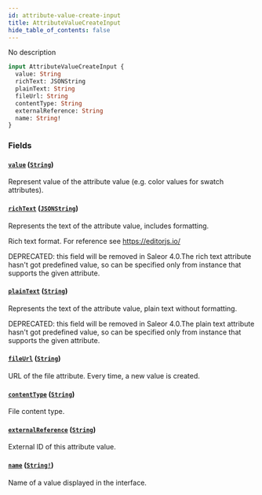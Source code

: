 ```yaml
---
id: attribute-value-create-input
title: AttributeValueCreateInput
hide_table_of_contents: false
---
```


No description

```graphql
input AttributeValueCreateInput {
  value: String
  richText: JSONString
  plainText: String
  fileUrl: String
  contentType: String
  externalReference: String
  name: String!
}
```

### Fields

#### [`value`](#) ([`String`](../../../developer/api-reference/scalars/string))

Represent value of the attribute value (e.g. color values for swatch attributes).

#### [`richText`](#) ([`JSONString`](../../../developer/api-reference/scalars/jsonstring))

Represents the text of the attribute value, includes formatting.

Rich text format. For reference see https://editorjs.io/

DEPRECATED: this field will be removed in Saleor 4.0.The rich text attribute hasn't got predefined value, so can be specified only from instance that supports the given attribute.

#### [`plainText`](#) ([`String`](../../../developer/api-reference/scalars/string))

Represents the text of the attribute value, plain text without formatting.

DEPRECATED: this field will be removed in Saleor 4.0.The plain text attribute hasn't got predefined value, so can be specified only from instance that supports the given attribute.

#### [`fileUrl`](#) ([`String`](../../../developer/api-reference/scalars/string))

URL of the file attribute. Every time, a new value is created.

#### [`contentType`](#) ([`String`](../../../developer/api-reference/scalars/string))

File content type.

#### [`externalReference`](#) ([`String`](../../../developer/api-reference/scalars/string))

External ID of this attribute value.

#### [`name`](#) ([`String!`](../../../developer/api-reference/scalars/string))

Name of a value displayed in the interface.

